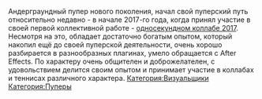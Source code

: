 {{Инфобокс для пуперов|другие_ники = ņıqнжʎҺwǝжǝн|image3 = Ava.png|год_начала = 2017|имя_фамилия = Роман Кручинский|место_проживания = Москва|сферы_творчества = (R)YTP, профессиональный видеомонтаж|ссылки =  [https://www.youtube.com/channel/UCuSzpos3uIL3nLHarwG48fw YouTube]
[https://www.youtube.com/channel/UC4bE4Ap1G4F8CvtEOsW-NDA Альт]}}Андерграундный пупер нового поколения, начал свой пуперский путь относительно недавно - в начале 2017-го года, когда принял участие в своей первой коллективной работе - [https://www.youtube.com/watch?v=7I9Fx_eOUQA односекундном коллабе 2017]. Несмотря на это, обладает достаточно богатым опытом, который накопил ещё до своей пуперской деятельности, очень хорошо разбирается в разнообразных плагинах, умело обращается с After Effects. По характеру очень общителен и доброжелателен, с удовольствием делится своим опытом и принимает участие в коллабах и теннисах различного характера.
[[Категория:Визуальщики]]
[[Категория:Пуперы]]